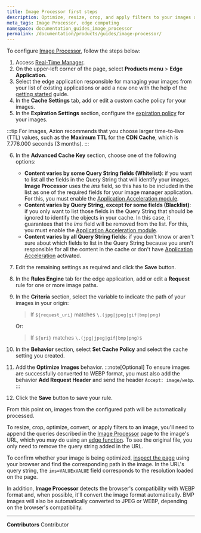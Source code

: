 ```yaml
---
title: Image Processor first steps
description: Optimize, resize, crop, and apply filters to your images automatically with the dynamic image processing capabilities of Azion Image Processor for Edge Application.
meta_tags: Image Processor, edge computing
namespace: documentation_guides_image_processor
permalink: /documentation/products/guides/image-processor/
---
```


To configure [Image Processor](/en/documentation/products/edge-application/image-processor/), follow the steps below:

1. Access [Real-Time Manager](https://manager.azion.com/).
2. On the upper-left corner of the page, select **Products menu** > **Edge Application**.
3. Select the edge application responsible for managing your images from your list of existing applications or add a new one with the help of the [getting started](/en/documentation/products/getting-started/) guide.
4. In the **Cache Settings** tab, add or edit a custom cache policy for your images.
5. In the **Expiration Settings** section, configure the [expiration policy](/en/documentation/products/edge-application/cache-settings/#browser-cache-settings) for your images.

:::tip
For images, Azion recommends that you choose larger time-to-live (TTL) values, such as the **Maximum TTL** for the **CDN Cache**, which is 7.776.000 seconds (3 months).
:::

6. In the **Advanced Cache Key** section, choose one of the following options:

    - **Content varies by some Query String fields (Whitelist)**: if you want to list all the fields in the Query String that will identify your images. **Image Processor** uses the *ims* field, so this has to be included in the list as one of the required fields for your image manager application. For this, you must enable the [Application Acceleration module](/en/documentation/products/edge-application/application-acceleration/).
    - **Content varies by Query String, except for some fields (Blacklist)**: if you only want to list those fields in the Query String that should be ignored to identify the objects in your cache. In this case, it guarantees that the *ims* field will be removed from the list. For this, you must enable the [Application Acceleration module](/en/documentation/products/edge-application/application-acceleration/).
    - **Content varies by all Query String fields**: if you don't know or aren't sure about which fields to list in the Query String because you aren't responsible for all the content in the cache or don't have [Application Acceleration](/en/documentation/products/edge-application/application-acceleration/) activated.

7. Edit the remaining settings as required and click the **Save** button.
8. In the **Rules Engine** tab for the edge application, add or edit a **Request** rule for one or more image paths.
9. In the **Criteria** section, select the variable to indicate the path of your images in your origin:

    > If `${request_uri}` matches `\.(jpg|jpeg|gif|bmp|png)`

    Or:

    > If `${uri}` matches `\.(jpg|jpeg|gif|bmp|png)$`

10. In the **Behavior** section, select **Set Cache Policy** and select the cache setting you created.
11. Add the **Optimize Images** behavior.
:::note[Optional]
To ensure images are successfully converted to WEBP format, you must also add the behavior **Add Request Header** and send the header `Accept: image/webp`.
:::
12. Click the **Save** button to save your rule.

From this point on, images from the configured path will be automatically processed. 

To resize, crop, optimize, convert, or apply filters to an image, you'll need to append the queries described in the [Image Processor](/en/documentation/products/edge-application/image-processor/) page to the image's URL, which you may do using an [edge function](/en/documentation/products/edge-application/edge-function/). To see the original file, you only need to remove the query string added in the URL.

To confirm whether your image is being optimized, [inspect the page](https://developer.mozilla.org/en-US/docs/Learn/Common_questions/What_are_browser_developer_tools) using your browser and find the corresponding path in the image. In the URL's query string, the `ims=VALUExVALUE` field corresponds to the resolution loaded on the page.

In addition, **Image Processor** detects the browser's compatibility with WEBP format and, when possible, it'll convert the image format automatically. BMP images will also be automatically converted to JPEG or WEBP, depending on the browser's compatibility.



---


**Contributors** <ContributorList>Contributor</ContributorList>
